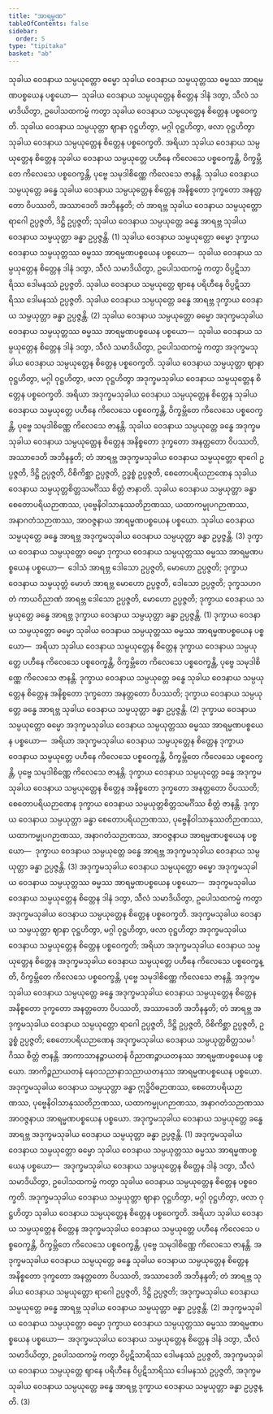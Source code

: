 ```yaml
---
title: "အာရမ္မဏ"
tableOfContents: false
sidebar:
  order: 5
type: "tipitaka"
basket: "ab"
---
```



<DynamicBreadcrumb />

<Division number="39">

<Paragraph number="1883">
သုခါယ ဝေဒနာယ သမ္ပယုတ္တော ဓမ္မော သုခါယ ဝေဒနာယ သမ္ပယုတ္တဿ ဓမ္မဿ အာရမ္မဏပစ္စယေန ပစ္စယော—  သုခါယ ဝေဒနာယ သမ္ပယုတ္တေန စိတ္တေန ဒါနံ ဒတွာ, သီလံ သမာဒိယိတွာ, ဥပေါသထကမ္မံ ကတွာ သုခါယ ဝေဒနာယ သမ္ပယုတ္တေန စိတ္တေန ပစ္စဝေက္ခတိ. သုခါယ ဝေဒနာယ သမ္ပယုတ္တာ ဈာနာ ဝုဋ္ဌဟိတွာ, မဂ္ဂါ ဝုဋ္ဌဟိတွာ, ဖလာ ဝုဋ္ဌဟိတွာ သုခါယ ဝေဒနာယ သမ္ပယုတ္တေန စိတ္တေန ပစ္စဝေက္ခတိ. အရိယာ သုခါယ ဝေဒနာယ သမ္ပယုတ္တေန စိတ္တေန သုခါယ ဝေဒနာယ သမ္ပယုတ္တေ ပဟီနေ ကိလေသေ ပစ္စဝေက္ခန္တိ, ဝိက္ခမ္ဘိတေ ကိလေသေ ပစ္စဝေက္ခန္တိ, ပုဗ္ဗေ သမုဒါစိဏ္ဏေ ကိလေသေ ဇာနန္တိ. သုခါယ ဝေဒနာယ သမ္ပယုတ္တေ ခန္ဓေ သုခါယ ဝေဒနာယ သမ္ပယုတ္တေန စိတ္တေန အနိစ္စတော ဒုက္ခတော အနတ္တတော ဝိပဿတိ, အဿာဒေတိ အဘိနန္ဒတိ; တံ အာရဗ္ဘ သုခါယ ဝေဒနာယ သမ္ပယုတ္တော ရာဂေါ ဥပ္ပဇ္ဇတိ, ဒိဋ္ဌိ ဥပ္ပဇ္ဇတိ; သုခါယ ဝေဒနာယ သမ္ပယုတ္တေ ခန္ဓေ အာရဗ္ဘ သုခါယ ဝေဒနာယ သမ္ပယုတ္တာ ခန္ဓာ ဥပ္ပဇ္ဇန္တိ. (1)
</Paragraph>

<Paragraph number="1884">
သုခါယ ဝေဒနာယ သမ္ပယုတ္တော ဓမ္မော ဒုက္ခာယ ဝေဒနာယ သမ္ပယုတ္တဿ ဓမ္မဿ အာရမ္မဏပစ္စယေန ပစ္စယော—  သုခါယ ဝေဒနာယ သမ္ပယုတ္တေန စိတ္တေန ဒါနံ ဒတွာ, သီလံ သမာဒိယိတွာ, ဥပေါသထကမ္မံ ကတွာ ဝိပ္ပဋိသာရိဿ ဒေါမနဿံ ဥပ္ပဇ္ဇတိ. သုခါယ ဝေဒနာယ သမ္ပယုတ္တေ ဈာနေ ပရိဟီနေ ဝိပ္ပဋိသာရိဿ ဒေါမနဿံ ဥပ္ပဇ္ဇတိ. သုခါယ ဝေဒနာယ သမ္ပယုတ္တေ ခန္ဓေ အာရဗ္ဘ ဒုက္ခာယ ဝေဒနာယ သမ္ပယုတ္တာ ခန္ဓာ ဥပ္ပဇ္ဇန္တိ. (2)
</Paragraph>

<Paragraph number="1885">
သုခါယ ဝေဒနာယ သမ္ပယုတ္တော ဓမ္မော အဒုက္ခမသုခါယ ဝေဒနာယ သမ္ပယုတ္တဿ ဓမ္မဿ အာရမ္မဏပစ္စယေန ပစ္စယော—  သုခါယ ဝေဒနာယ သမ္ပယုတ္တေန စိတ္တေန ဒါနံ ဒတွာ, သီလံ သမာဒိယိတွာ, ဥပေါသထကမ္မံ ကတွာ အဒုက္ခမသုခါယ ဝေဒနာယ သမ္ပယုတ္တေန စိတ္တေန ပစ္စဝေက္ခတိ. သုခါယ ဝေဒနာယ သမ္ပယုတ္တာ ဈာနာ ဝုဋ္ဌဟိတွာ, မဂ္ဂါ ဝုဋ္ဌဟိတွာ, ဖလာ ဝုဋ္ဌဟိတွာ အဒုက္ခမသုခါယ ဝေဒနာယ သမ္ပယုတ္တေန စိတ္တေန ပစ္စဝေက္ခတိ. အရိယာ အဒုက္ခမသုခါယ ဝေဒနာယ သမ္ပယုတ္တေန စိတ္တေန သုခါယ ဝေဒနာယ သမ္ပယုတ္တေ ပဟီနေ ကိလေသေ ပစ္စဝေက္ခန္တိ, ဝိက္ခမ္ဘိတေ ကိလေသေ ပစ္စဝေက္ခန္တိ, ပုဗ္ဗေ သမုဒါစိဏ္ဏေ ကိလေသေ ဇာနန္တိ. သုခါယ ဝေဒနာယ သမ္ပယုတ္တေ ခန္ဓေ အဒုက္ခမသုခါယ ဝေဒနာယ သမ္ပယုတ္တေန စိတ္တေန အနိစ္စတော ဒုက္ခတော အနတ္တတော ဝိပဿတိ, အဿာဒေတိ အဘိနန္ဒတိ; တံ အာရဗ္ဘ အဒုက္ခမသုခါယ ဝေဒနာယ သမ္ပယုတ္တော ရာဂေါ ဥပ္ပဇ္ဇတိ, ဒိဋ္ဌိ ဥပ္ပဇ္ဇတိ, ဝိစိကိစ္ဆာ ဥပ္ပဇ္ဇတိ, ဥဒ္ဓစ္စံ ဥပ္ပဇ္ဇတိ, စေတောပရိယဉာဏေန သုခါယ ဝေဒနာယ သမ္ပယုတ္တစိတ္တသမင်္ဂိဿ စိတ္တံ ဇာနာတိ. သုခါယ ဝေဒနာယ သမ္ပယုတ္တာ ခန္ဓာ စေတောပရိယဉာဏဿ, ပုဗ္ဗေနိဝါသာနုဿတိဉာဏဿ, ယထာကမ္မုပဂဉာဏဿ, အနာဂတံသဉာဏဿ, အာဝဇ္ဇနာယ အာရမ္မဏပစ္စယေန ပစ္စယော. သုခါယ ဝေဒနာယ သမ္ပယုတ္တေ ခန္ဓေ အာရဗ္ဘ အဒုက္ခမသုခါယ ဝေဒနာယ သမ္ပယုတ္တာ ခန္ဓာ ဥပ္ပဇ္ဇန္တိ. (3)
</Paragraph>

</Division>
<Division number="40">

<Paragraph number="1886">
ဒုက္ခာယ ဝေဒနာယ သမ္ပယုတ္တော ဓမ္မော ဒုက္ခာယ ဝေဒနာယ သမ္ပယုတ္တဿ ဓမ္မဿ အာရမ္မဏပစ္စယေန ပစ္စယော—  ဒေါသံ အာရဗ္ဘ ဒေါသော ဥပ္ပဇ္ဇတိ, မောဟော ဥပ္ပဇ္ဇတိ; ဒုက္ခာယ ဝေဒနာယ သမ္ပယုတ္တံ မောဟံ အာရဗ္ဘ မောဟော ဥပ္ပဇ္ဇတိ, ဒေါသော ဥပ္ပဇ္ဇတိ; ဒုက္ခသဟဂတံ ကာယဝိညာဏံ အာရဗ္ဘ ဒေါသော ဥပ္ပဇ္ဇတိ, မောဟော ဥပ္ပဇ္ဇတိ; ဒုက္ခာယ ဝေဒနာယ သမ္ပယုတ္တေ ခန္ဓေ အာရဗ္ဘ ဒုက္ခာယ ဝေဒနာယ သမ္ပယုတ္တာ ခန္ဓာ ဥပ္ပဇ္ဇန္တိ. (1)
</Paragraph>

<Paragraph number="1887">
ဒုက္ခာယ ဝေဒနာယ သမ္ပယုတ္တော ဓမ္မော သုခါယ ဝေဒနာယ သမ္ပယုတ္တဿ ဓမ္မဿ အာရမ္မဏပစ္စယေန ပစ္စယော—  အရိယာ သုခါယ ဝေဒနာယ သမ္ပယုတ္တေန စိတ္တေန ဒုက္ခာယ ဝေဒနာယ သမ္ပယုတ္တေ ပဟီနေ ကိလေသေ ပစ္စဝေက္ခန္တိ, ဝိက္ခမ္ဘိတေ ကိလေသေ ပစ္စဝေက္ခန္တိ, ပုဗ္ဗေ သမုဒါစိဏ္ဏေ ကိလေသေ ဇာနန္တိ. ဒုက္ခာယ ဝေဒနာယ သမ္ပယုတ္တေ ခန္ဓေ သုခါယ ဝေဒနာယ သမ္ပယုတ္တေန စိတ္တေန အနိစ္စတော ဒုက္ခတော အနတ္တတော ဝိပဿတိ; ဒုက္ခာယ ဝေဒနာယ သမ္ပယုတ္တေ ခန္ဓေ အာရဗ္ဘ သုခါယ ဝေဒနာယ သမ္ပယုတ္တာ ခန္ဓာ ဥပ္ပဇ္ဇန္တိ. (2)
</Paragraph>

<Paragraph number="1888">
ဒုက္ခာယ ဝေဒနာယ သမ္ပယုတ္တော ဓမ္မော အဒုက္ခမသုခါယ ဝေဒနာယ သမ္ပယုတ္တဿ ဓမ္မဿ အာရမ္မဏပစ္စယေန ပစ္စယော—  အရိယာ အဒုက္ခမသုခါယ ဝေဒနာယ သမ္ပယုတ္တေန စိတ္တေန ဒုက္ခာယ ဝေဒနာယ သမ္ပယုတ္တေ ပဟီနေ ကိလေသေ ပစ္စဝေက္ခန္တိ, ဝိက္ခမ္ဘိတေ ကိလေသေ ပစ္စဝေက္ခန္တိ, ပုဗ္ဗေ သမုဒါစိဏ္ဏေ ကိလေသေ ဇာနန္တိ. ဒုက္ခာယ ဝေဒနာယ သမ္ပယုတ္တေ ခန္ဓေ အဒုက္ခမသုခါယ ဝေဒနာယ သမ္ပယုတ္တေန စိတ္တေန အနိစ္စတော ဒုက္ခတော အနတ္တတော ဝိပဿတိ; စေတောပရိယဉာဏေန ဒုက္ခာယ ဝေဒနာယ သမ္ပယုတ္တစိတ္တသမင်္ဂိဿ စိတ္တံ ဇာနန္တိ. ဒုက္ခာယ ဝေဒနာယ သမ္ပယုတ္တာ ခန္ဓာ စေတောပရိယဉာဏဿ, ပုဗ္ဗေနိဝါသာနုဿတိဉာဏဿ, ယထာကမ္မုပဂဉာဏဿ, အနာဂတံသဉာဏဿ, အာဝဇ္ဇနာယ အာရမ္မဏပစ္စယေန ပစ္စယော—  ဒုက္ခာယ ဝေဒနာယ သမ္ပယုတ္တေ ခန္ဓေ အာရဗ္ဘ အဒုက္ခမသုခါယ ဝေဒနာယ သမ္ပယုတ္တာ ခန္ဓာ ဥပ္ပဇ္ဇန္တိ. (3)
</Paragraph>

</Division>
<Division number="41">

<Paragraph number="1889">
အဒုက္ခမသုခါယ ဝေဒနာယ သမ္ပယုတ္တော ဓမ္မော အဒုက္ခမသုခါယ ဝေဒနာယ သမ္ပယုတ္တဿ ဓမ္မဿ အာရမ္မဏပစ္စယေန ပစ္စယော—  အဒုက္ခမသုခါယ ဝေဒနာယ သမ္ပယုတ္တေန စိတ္တေန ဒါနံ ဒတွာ, သီလံ သမာဒိယိတွာ, ဥပေါသထကမ္မံ ကတွာ အဒုက္ခမသုခါယ ဝေဒနာယ သမ္ပယုတ္တေန စိတ္တေန ပစ္စဝေက္ခတိ. အဒုက္ခမသုခါယ ဝေဒနာယ သမ္ပယုတ္တာ ဈာနာ ဝုဋ္ဌဟိတွာ, မဂ္ဂါ ဝုဋ္ဌဟိတွာ, ဖလာ ဝုဋ္ဌဟိတွာ အဒုက္ခမသုခါယ ဝေဒနာယ သမ္ပယုတ္တေန စိတ္တေန ပစ္စဝေက္ခတိ; အရိယာ အဒုက္ခမသုခါယ ဝေဒနာယ သမ္ပယုတ္တေန စိတ္တေန အဒုက္ခမသုခါယ ဝေဒနာယ သမ္ပယုတ္တေ ပဟီနေ ကိလေသေ ပစ္စဝေက္ခန္တိ, ဝိက္ခမ္ဘိတေ ကိလေသေ ပစ္စဝေက္ခန္တိ, ပုဗ္ဗေ သမုဒါစိဏ္ဏေ ကိလေသေ ဇာနန္တိ. အဒုက္ခမသုခါယ ဝေဒနာယ သမ္ပယုတ္တေ ခန္ဓေ အဒုက္ခမသုခါယ ဝေဒနာယ သမ္ပယုတ္တေန စိတ္တေန အနိစ္စတော ဒုက္ခတော အနတ္တတော ဝိပဿတိ, အဿာဒေတိ အဘိနန္ဒတိ; တံ အာရဗ္ဘ အဒုက္ခမသုခါယ ဝေဒနာယ သမ္ပယုတ္တော ရာဂေါ ဥပ္ပဇ္ဇတိ, ဒိဋ္ဌိ ဥပ္ပဇ္ဇတိ, ဝိစိကိစ္ဆာ ဥပ္ပဇ္ဇတိ, ဥဒ္ဓစ္စံ ဥပ္ပဇ္ဇတိ; စေတောပရိယဉာဏေန အဒုက္ခမသုခါယ ဝေဒနာယ သမ္ပယုတ္တစိတ္တသမင်္ဂိဿ စိတ္တံ ဇာနန္တိ. အာကာသာနဉ္စာယတနံ ဝိညာဏဉ္စာယတနဿ အာရမ္မဏပစ္စယေန ပစ္စယော. အာကိဉ္စညာယတနံ နေဝသညာနာသညာယတနဿ အာရမ္မဏပစ္စယေန ပစ္စယော. အဒုက္ခမသုခါယ ဝေဒနာယ သမ္ပယုတ္တာ ခန္ဓာ ဣဒ္ဓိဝိဓဉာဏဿ, စေတောပရိယဉာဏဿ, ပုဗ္ဗေနိဝါသာနုဿတိဉာဏဿ, ယထာကမ္မုပဂဉာဏဿ, အနာဂတံသဉာဏဿ အာဝဇ္ဇနာယ အာရမ္မဏပစ္စယေန ပစ္စယော. အဒုက္ခမသုခါယ ဝေဒနာယ သမ္ပယုတ္တေ ခန္ဓေ အာရဗ္ဘ အဒုက္ခမသုခါယ ဝေဒနာယ သမ္ပယုတ္တာ ခန္ဓာ ဥပ္ပဇ္ဇန္တိ. (1)
</Paragraph>

<Paragraph number="1890">
အဒုက္ခမသုခါယ ဝေဒနာယ သမ္ပယုတ္တော ဓမ္မော သုခါယ ဝေဒနာယ သမ္ပယုတ္တဿ ဓမ္မဿ အာရမ္မဏပစ္စယေန ပစ္စယော—  အဒုက္ခမသုခါယ ဝေဒနာယ သမ္ပယုတ္တေန စိတ္တေန ဒါနံ ဒတွာ, သီလံ သမာဒိယိတွာ, ဥပေါသထကမ္မံ ကတွာ သုခါယ ဝေဒနာယ သမ္ပယုတ္တေန စိတ္တေန ပစ္စဝေက္ခတိ. အဒုက္ခမသုခါယ ဝေဒနာယ သမ္ပယုတ္တာ ဈာနာ ဝုဋ္ဌဟိတွာ, မဂ္ဂါ ဝုဋ္ဌဟိတွာ, ဖလာ ဝုဋ္ဌဟိတွာ သုခါယ ဝေဒနာယ သမ္ပယုတ္တေန စိတ္တေန ပစ္စဝေက္ခတိ. အရိယာ သုခါယ ဝေဒနာယ သမ္ပယုတ္တေန စိတ္တေန အဒုက္ခမသုခါယ ဝေဒနာယ သမ္ပယုတ္တေ ပဟီနေ ကိလေသေ ပစ္စဝေက္ခန္တိ, ဝိက္ခမ္ဘိတေ ကိလေသေ ပစ္စဝေက္ခန္တိ, ပုဗ္ဗေ သမုဒါစိဏ္ဏေ ကိလေသေ ဇာနန္တိ. အဒုက္ခမသုခါယ ဝေဒနာယ သမ္ပယုတ္တေ ခန္ဓေ သုခါယ ဝေဒနာယ သမ္ပယုတ္တေန စိတ္တေန အနိစ္စတော ဒုက္ခတော အနတ္တတော ဝိပဿတိ, အဿာဒေတိ အဘိနန္ဒတိ; တံ အာရဗ္ဘ သုခါယ ဝေဒနာယ သမ္ပယုတ္တော ရာဂေါ ဥပ္ပဇ္ဇတိ, ဒိဋ္ဌိ ဥပ္ပဇ္ဇတိ; အဒုက္ခမသုခါယ ဝေဒနာယ သမ္ပယုတ္တေ ခန္ဓေ အာရဗ္ဘ သုခါယ ဝေဒနာယ သမ္ပယုတ္တာ ခန္ဓာ ဥပ္ပဇ္ဇန္တိ. (2)
</Paragraph>

<Paragraph number="1891">
အဒုက္ခမသုခါယ ဝေဒနာယ သမ္ပယုတ္တော ဓမ္မော ဒုက္ခာယ ဝေဒနာယ သမ္ပယုတ္တဿ ဓမ္မဿ အာရမ္မဏပစ္စယေန ပစ္စယော—  အဒုက္ခမသုခါယ ဝေဒနာယ သမ္ပယုတ္တေန စိတ္တေန ဒါနံ ဒတွာ, သီလံ သမာဒိယိတွာ, ဥပေါသထကမ္မံ ကတွာ ဝိပ္ပဋိသာရိဿ ဒေါမနဿံ ဥပ္ပဇ္ဇတိ, အဒုက္ခမသုခါယ ဝေဒနာယ သမ္ပယုတ္တေ ဈာနေ ပရိဟီနေ ဝိပ္ပဋိသာရိဿ ဒေါမနဿံ ဥပ္ပဇ္ဇတိ, အဒုက္ခမသုခါယ ဝေဒနာယ သမ္ပယုတ္တေ ခန္ဓေ အာရဗ္ဘ ဒုက္ခာယ ဝေဒနာယ သမ္ပယုတ္တာ ခန္ဓာ ဥပ္ပဇ္ဇန္တိ. (3)
</Paragraph>
</Division>